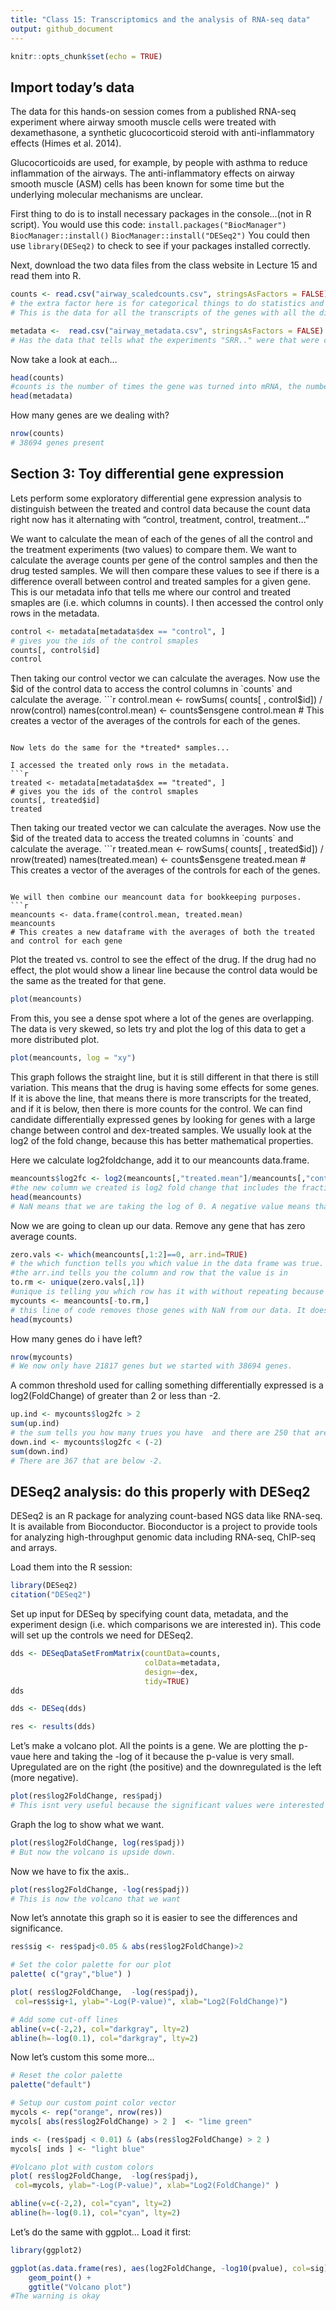 ```yaml
---
title: "Class 15: Transcriptomics and the analysis of RNA-seq data"
output: github_document
---
```


```r
knitr::opts_chunk$set(echo = TRUE)
```

## Import today's data
The data for this hands-on session comes from a published RNA-seq experiment where airway smooth muscle cells were treated with dexamethasone, a synthetic glucocorticoid steroid with anti-inflammatory effects (Himes et al. 2014).

Glucocorticoids are used, for example, by people with asthma to reduce inflammation of the airways. The anti-inflammatory effects on airway smooth muscle (ASM) cells has been known for some time but the underlying molecular mechanisms are unclear.

First thing to do is to install necessary packages in the console...(not in R script). You would use this code:
`install.packages("BiocManager")`
`BiocManager::install()`
`BiocManager::install("DESeq2")`
You could then use `library(DESeq2)` to check to see if your packages installed correctly.

Next, download the two data files from the class website in Lecture 15 and read them into R.
```r
counts <- read.csv("airway_scaledcounts.csv", stringsAsFactors = FALSE) 
# the extra factor here is for categorical things to do statistics and ploting so here we want to make sure they are not doing it but setting it to FALSE
# This is the data for all the transcripts of the genes with all the different experiments conducted with the "SRR.."

metadata <-  read.csv("airway_metadata.csv", stringsAsFactors = FALSE)
# Has the data that tells what the experiments "SRR.." were that were conducted in the counts data
```

Now take a look at each...
```r
head(counts)
#counts is the number of times the gene was turned into mRNA, the number of transcripts
head(metadata)
```

How many genes are we dealing with?
```r
nrow(counts)
# 38694 genes present
```

## Section 3: Toy differential gene expression

Lets perform some exploratory differential gene expression analysis to distinguish between the treated and control data because the count data right now has it alternating with "control, treatment, control, treatment..."

We want to calculate the mean of each of the genes of all the control and the treatment experiments (two values) to compare them. We want to calculate the average counts per gene of the control samples and then the drug tested samples. We will then compare these values to see if there is a difference overall between control and treated samples for a given gene. 
This is our metadata info that tells me where our control and treated smaples are (i.e. which columns in counts). I then accessed the control only rows in the metadata. 
```r
control <- metadata[metadata$dex == "control", ]
# gives you the ids of the control smaples
counts[, control$id]
control
```

Then taking our control vector we can calculate the averages. Now use the $id of the control data to access the control columns in `counts` and calculate the average. 
```r
control.mean <- rowSums( counts[ , control$id]) / nrow(control)
names(control.mean) <- counts$ensgene
control.mean
# This creates a vector of the averages of the controls for each of the genes. 
```

Now lets do the same for the *treated* samples...

I accessed the treated only rows in the metadata. 
```r
treated <- metadata[metadata$dex == "treated", ]
# gives you the ids of the control smaples
counts[, treated$id]
treated
```

Then taking our treated vector we can calculate the averages. Now use the $id of the treated data to access the treated columns in `counts` and calculate the average. 
```r
treated.mean <- rowSums( counts[ , treated$id]) / nrow(treated)
names(treated.mean) <- counts$ensgene
treated.mean
# This creates a vector of the averages of the controls for each of the genes. 
```

We will then combine our meancount data for bookkeeping purposes. 
```r
meancounts <- data.frame(control.mean, treated.mean)
meancounts
# This creates a new dataframe with the averages of both the treated and control for each gene
```

Plot the treated vs. control to see the effect of the drug. If the drug had no effect, the plot would show a linear line because the control data would be the same as the treated for that gene. 
```r
plot(meancounts)
```

From this, you see a dense spot where a lot of the genes are overlapping. The data is very skewed, so lets try and plot the log of this data to get a more distributed plot. 
```r
plot(meancounts, log = "xy")
```
This graph follows the straight line, but it is still different in that there is still variation. This means that the drug is having some effects for some genes. If it is above the line, that means there is more transcripts for the treated, and if it is below, then there is more counts for the control. 
We can find candidate differentially expressed genes by looking for genes with a large change between control and dex-treated samples. We usually look at the log2 of the fold change, because this has better mathematical properties.

Here we calculate log2foldchange, add it to our meancounts data.frame.
```r
meancounts$log2fc <- log2(meancounts[,"treated.mean"]/meancounts[,"control.mean"])
#the new column we created is log2 fold change that includes the fraction of the treated means over the count means and then taking the log of that fraction value
head(meancounts)
# NaN means that we are taking the log of 0. A negative value means that the treated is smaller than the control because you are taking the log of a decimal
```

Now we are going to clean up our data. Remove any gene that has zero average counts.
```r
zero.vals <- which(meancounts[,1:2]==0, arr.ind=TRUE)
# the which function tells you which value in the data frame was true. It gives you the position if that value
#the arr.ind tells you the column and row that the value is in
to.rm <- unique(zero.vals[,1])
#unique is telling you which row has it with without repeating because you dont need to see it twice because each row is a gene. 
mycounts <- meancounts[-to.rm,]
# this line of code removes those genes with NaN from our data. It does this by printing out a new vector with anything but those rows.
head(mycounts)
```

How many genes do i have left?
```r
nrow(mycounts)
# We now only have 21817 genes but we started with 38694 genes.
```

A common threshold used for calling something differentially expressed is a log2(FoldChange) of greater than 2 or less than -2.
```r
up.ind <- mycounts$log2fc > 2
sum(up.ind)
# the sum tells you how many trues you have  and there are 250 that are above 2. 
down.ind <- mycounts$log2fc < (-2)
sum(down.ind)
# There are 367 that are below -2.
```

## DESeq2 analysis: do this properly with DESeq2

DESeq2 is an R package for analyzing count-based NGS data like RNA-seq. It is available from Bioconductor. Bioconductor is a project to provide tools for analyzing high-throughput genomic data including RNA-seq, ChIP-seq and arrays.

Load them into the R session:
```r
library(DESeq2)
citation("DESeq2")
```

Set up input for DESeq by specifying count data, metadata, and the experiment design (i.e. which comparisons we are interested in). This code will set up the controls we need for DESeq2. 
```r
dds <- DESeqDataSetFromMatrix(countData=counts, 
                              colData=metadata, 
                              design=~dex, 
                              tidy=TRUE)
dds
```

```r
dds <- DESeq(dds)

```

```r
res <- results(dds)
```

Let's make a volcano plot. All the points is a gene. We are plotting the p-vaue here and taking the -log of it because the p-value is very small. Upregulated are on the right (the positive) and the downregulated is the left (more negative).
```r
plot(res$log2FoldChange, res$padj)
# This isnt very useful because the significant values were interested in are the 0.05 which are not shown here.
```

Graph the log to show what we want.
```r
plot(res$log2FoldChange, log(res$padj))
# But now the volcano is upside down.
```

Now we have to fix the axis..
```r
plot(res$log2FoldChange, -log(res$padj))
# This is now the volcano that we want
```

Now let's annotate this graph so it is easier to see the differences and significance. 
```r
res$sig <- res$padj<0.05 & abs(res$log2FoldChange)>2

# Set the color palette for our plot
palette( c("gray","blue") )

plot( res$log2FoldChange,  -log(res$padj), 
 col=res$sig+1, ylab="-Log(P-value)", xlab="Log2(FoldChange)")

# Add some cut-off lines
abline(v=c(-2,2), col="darkgray", lty=2)
abline(h=-log(0.1), col="darkgray", lty=2)
```

Now let's custom this some more...
```r
# Reset the color palette
palette("default")    

# Setup our custom point color vector 
mycols <- rep("orange", nrow(res))
mycols[ abs(res$log2FoldChange) > 2 ]  <- "lime green" 

inds <- (res$padj < 0.01) & (abs(res$log2FoldChange) > 2 )
mycols[ inds ] <- "light blue"

#Volcano plot with custom colors 
plot( res$log2FoldChange,  -log(res$padj), 
 col=mycols, ylab="-Log(P-value)", xlab="Log2(FoldChange)" )

abline(v=c(-2,2), col="cyan", lty=2)
abline(h=-log(0.1), col="cyan", lty=2)
```

Let's do the same with ggplot...
Load it first:
```r
library(ggplot2)
```

```r
ggplot(as.data.frame(res), aes(log2FoldChange, -log10(pvalue), col=sig)) + 
    geom_point() + 
    ggtitle("Volcano plot")
#The warning is okay
```

